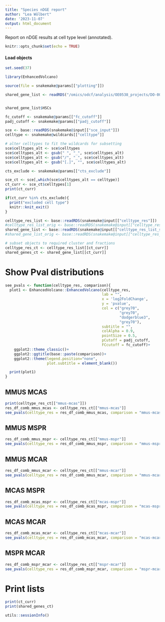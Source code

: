 ```yaml
---
title: "Species nDGE report"
author: "Lea Wölbert"
date: '2023-11-07'
output: html_document
---
```


Report on nDGE results at cell type level (annotated).

```r
knitr::opts_chunk$set(echo = TRUE)
```

#### Load objects

```r
set.seed(37)
```

```r
library(EnhancedVolcano)
```

```r
source(file = snakemake@params[["plotting"]])
```

```r

shared_gene_list <- readRDS("/omics/odcf/analysis/OE0538_projects/DO-0008/data/scRNAseq/main_analysis/sce_objects/03_sce_analysis/02_DESeq2_crossspecies/06_nres/PC_0.05_FC_1.5/shared_genes_hsc_celltypes")


shared_gene_list$HSCs
```


```r

fc_cutoff <- snakemake@params[["fc_cutoff"]]
padj_cutoff <- snakemake@params[["padj_cutoff"]]

sce <- base::readRDS(snakemake@input[["sce_input"]])
celltype <- snakemake@wildcards[["celltype"]]

# alter celltypes to fit the wildcards for subsetting
sce$celltypes_alt <- sce$celltypes
sce$celltypes_alt <- gsub(" ", "_", sce$celltypes_alt)
sce$celltypes_alt <- gsub("/", "_", sce$celltypes_alt)
sce$celltypes_alt <- gsub("[.]", "", sce$celltypes_alt)

cts_exclude <- snakemake@params[["cts_exclude"]]

sce_ct <- sce[,which(sce$celltypes_alt == celltype)]
ct_curr <- sce_ct$celltypes[1]
print(ct_curr)

if(ct_curr %in% cts_exclude){
  print("excluded cell type")
  knitr::knit_exit()
}
```

```r
celltype_res_list <- base::readRDS(snakemake@input[["celltype_res"]])
#celltype_res_list_orig <- base::readRDS(snakemake@input[["celltype_res_orig"]])
shared_gene_list <- base::readRDS(snakemake@input[["celltype_res_list_shared"]])
#shared_gene_list_orig <- base::readRDS(snakemake@input[["celltype_res_list_shared_orig"]])

# subset objects to required cluster and fractions
celltype_res_ct <- celltype_res_list[[ct_curr]]
shared_genes_ct <- shared_gene_list[[ct_curr]]
```

# Show Pval distributions

```r
see_pvals <- function(celltype_res, comparison){
  plot1 <- EnhancedVolcano::EnhancedVolcano(celltype_res, 
                                            lab = "",
                                            x = 'log2FoldChange',
                                            y = 'pvalue', 
                                            col = c("grey70",
                                                    "grey70", 
                                                    "dodgerblue3",
                                                    "grey70"),
                                            subtitle = "",
                                            colAlpha = 0.9, 
                                            pointSize = 0.5,
                                            pCutoff = padj_cutoff,
                                            FCcutoff = fc_cutoff)+
    ggplot2::theme_classic()+
    ggplot2::ggtitle(base::paste(comparison))+
    ggplot2::theme(legend.position="none", 
                   plot.subtitle = element_blank())

  print(plot1)
}
```

## MMUS MCAS

```r
print(celltype_res_ct[["mmus-mcas"]])
res_df_comb_mmus_mcas <- celltype_res_ct[["mmus-mcas"]]
see_pvals(celltype_res = res_df_comb_mmus_mcas, comparison = "mmus-mcas")
```

## MMUS MSPR

```r
res_df_comb_mmus_mspr <- celltype_res_ct[["mmus-mspr"]]
see_pvals(celltype_res = res_df_comb_mmus_mspr, comparison = "mmus-mspr")
```

## MMUS MCAR

```r
res_df_comb_mmus_mcar <- celltype_res_ct[["mmus-mcar"]]
see_pvals(celltype_res = res_df_comb_mmus_mcar, comparison = "mmus-mcar")
```

## MCAS MSPR

```r
res_df_comb_mcas_mspr <- celltype_res_ct[["mcas-mspr"]]
see_pvals(celltype_res = res_df_comb_mcas_mspr, comparison = "mcas-mspr")
```

## MCAS MCAR

```r
res_df_comb_mcas_mcar <- celltype_res_ct[["mcas-mcar"]]
see_pvals(celltype_res = res_df_comb_mcas_mcar, comparison = "mcas-mcar")
```

## MSPR MCAR

```r
res_df_comb_mspr_mcar <- celltype_res_ct[["mspr-mcar"]]
see_pvals(celltype_res = res_df_comb_mspr_mcar, comparison = "mspr-mcar")
```

# Print lists

```r
print(ct_curr)
print(shared_genes_ct)
```

```r
utils::sessionInfo()
```